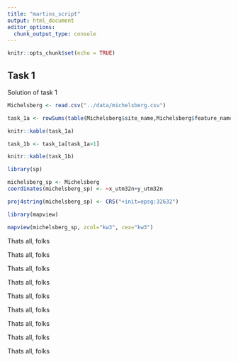 ```yaml
---
title: "martins_script"
output: html_document
editor_options: 
  chunk_output_type: console
---
```


```r
knitr::opts_chunk$set(echo = TRUE)
```

## Task 1

Solution of task 1

```r
Michelsberg <- read.csv("../data/michelsberg.csv")

task_1a <- rowSums(table(Michelsberg$site_name,Michelsberg$feature_name))

knitr::kable(task_1a)

task_1b <- task_1a[task_1a>1]

knitr::kable(task_1b)
```

```r
library(sp)

michelsberg_sp <- Michelsberg
coordinates(michelsberg_sp) <- ~x_utm32n+y_utm32n

proj4string(michelsberg_sp) <- CRS("+init=epsg:32632")

library(mapview)

mapview(michelsberg_sp, zcol="kw3", cex="kw3")
```






Thats all, folks

Thats all, folks

Thats all, folks

Thats all, folks

Thats all, folks

Thats all, folks

Thats all, folks

Thats all, folks

Thats all, folks



